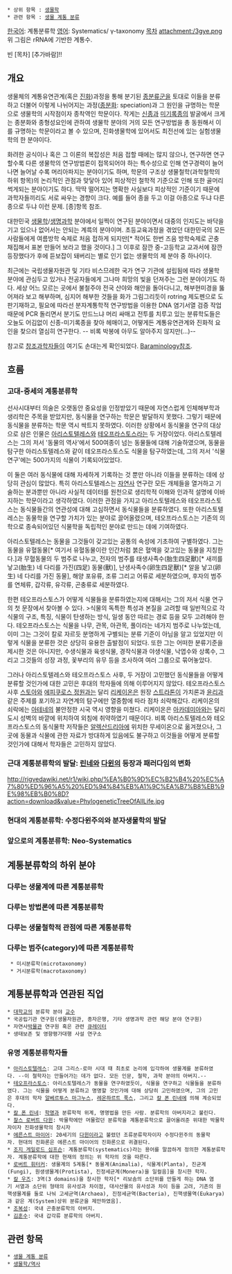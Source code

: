  * 상위 항목 : [[생물학]]
 * 관련 항목 : [[생물 계통 분류]]
[[한국어]]: 계통분류학
[[영어]]: Systematics/ γ-taxonomy
[[목차]]
attachment:/3gye.png
위 그림은 rRNA에 기반한 계통수.

빈 [목차] [추가바람]!!
== 개요 ==
생물체의 계통유연관계(혹은 [[진화]])과정을 통해 분기된 [[종]]분류군을 토대로 이들을 분류하고 더불어 이렇게 나뉘어지는 과정([[종분화]]: speciation)과 그 원인을 규명하는 학문으로 생물학의 시작점이자 종착역인 학문이다. 작게는 [[신종]]과 [[미기록종]]의 발굴에서 크게는 종분화와 종형성요인에 관하여 생물학 분야의 거의 모든 연구방법을 총 동원해서 이를 규명하는 학문이라고 볼 수 있으며, 진화생물학에 있어서도 최전선에 있는 실험생물학의 한 분야이다.

화려한 공식이나 혹은 그 이론의 복잡성은 처음 접할 때에는 많지 않으나, 연구하면 연구할수록 다른 생물학의 연구방법론이 접목되어야 하는 특수성으로 인해 연구경력이 늘어나면 늘어날 수록 머리아파지는 분야이기도 하며, 학문의 구조상 생물철학(과학철학의 하위 항목)의 논리적인 관점과 맞닿아 있어 피상적인 철학적 기준으로 인해 또한 골머리 썩게되는 분야이기도 하다. 딱딱 떨어지는 명확한 사실보다 피상적인 기준이기 때문에 과학자들끼리도 서로 싸우는 경향이 크다. 예를 들어 종을 두고 이걸 아종으로 두냐 다른 종으로 두냐 이런 문제. [종]항목 참조.

대한민국 [[생물학]]/[[생명과학]] 분야에서 일찍이 연구된 분야이면서 대중의 인지도는 바닥을 기고 있으나 없어서는 안되는 계륵의 분야이며. 초등교육과정을 겪었던 대한민국의 모든 사람들에게 여름방학 숙제로 처음 접하게 되지만[* 적어도 한번 즈음 방학숙제로 곤충 채집해서 표본 만들어 보라고 했을 것이다.] 그 이후로 잠깐 중-고등학교 교과서에 잠깐 등장했다가 후에 듣보잡이 돼버리는 별로 인기 없는 생물학의 제 분야 중 하나이다.

최근에는 국립생물자원관 및 기타 비스므레한 국가 연구 기관에 설립됨에 따라 생물학 분야에 관심두고 있거나 전공자들에게 그나마 희망의 빛을 던져주는 그런 분야이기도 하다. 세상 어느 모르는 곳에서 불철주야 전국 산야와 해안을 돌아다니고, 해부현미경을 뚫어져라 보고 해부하며, 심지어 해부한 것들을 화가 그림그리듯이 rotring 제도펜으로 도판기재하고, 필요에 따라선 분자계통학적 연구방법을 이용한 DNA 염기서열 검증 작업 때문에 PCR 돌리면서 분기도 만드느냐 머리 싸매고 전투를 치루고 있는 분류학도들은 오늘도 어김없이 신종-미기록종을 찾아 헤매이고, 어떻게든 계통유연관계와 진화적 요인을 찾으러 열심히 연구한다. -- 비록 박봉에 아무도 알아주지 않지만(...)--

참고로 [[창조과학]]자들이 여기도 손대는게 확인되었다. [[Baraminology]]참조.

== 흐름 ==
=== 고대-중세의 계통분류학 ===
선사시대부터 의술은 오랫동안 중요성을 인정받았기 때문에 자연스럽게 인체해부학과 생리학은 주목을 받았지만, 동식물을 연구하는 학문은 발달하지 못했다. 그렇기 때문에 동식물을 분류하는 학문 역시 싹트지 못하였다. 이러한 상황에서 동식물을 연구의 대상으로 삼은 인물은 [[아리스토텔레스]]와 [[테오프라스토스]]라는 두 거장이었다. 아리스토텔레스는 그의 저서 '동물의 역사'에서 500여종이 넘는 동물들에 대해 기술하였으며, 동물을 탐구한 아리스토텔레스와 같이 테오프라스토스도 식물을 탐구하였는데, 그의 저서 '식물연구'에는 500가지의 식물이 기록되어있었다.

이 둘은 여러 동식물에 대해 자세하게 기록하는 것 뿐만 아니라 이들을 분류하는 데에 상당히 관심이 많았다. 특히 아리스토텔레스는 [[자연사]] 연구란 모든 개체들을 열거하고 기술하는 분과뿐만 아니라 사실적 데이터를 원천으로 생리학적 이해와 인과적 설명에 이바지하는 학문이라고 생각하였다. 이러한 관점을 가지고 아리스토텔레스와 테오프라스토스는 동식물들간의 연관성에 대해 고심하면서 동식물들을 분류하였다. 또한 아리스토텔레스는 동물학을 연구할 가치가 있는 분야로 끌어올렸으며, 테오프라스토스는 기존의 의학으로 종속되어있던 식물학을 독립적인 분야로 만드는 데에 기여하였다.

아리스토텔레스는 동물을 그것들이 갖고있는 공통의 속성에 기초하여 구별하였다. 그는 동물을 유혈동물[* 여기서 유혈동물이란 인간처럼 붉은 혈액을 갖고있는 동물을 지칭한다.]과 무혈동물의 두 범주로 나누고, 전자의 범주를 태생사족수(胎生四足獸)[* 새끼를 낳고(胎生) 네 다리를 가진(四足) 동물(獸)], 난생사족수(卵生四足獸)[* 알을 낳고(卵生) 네 다리를 가진 동물], 해양 포유류, 조류 그리고 어류로 세분하였으며, 후자의 범주를 연체류, 갑각류, 유각류, 곤충류로 세분하였다.

한편 테오프라스토스가 어떻게 식물들을 분류하였는지에 대해서는 그의 저서 식물 연구의 첫 문장에서 찾아볼 수 있다.
>식물의 독특한 특성과 본질을 고려할 때 일반적으로 각 식물의 구조, 특징, 식물이 탄생하는 방식, 일생 동안 따르는 경로 등을 모두 고려해야 한다.
테오프라스토스는 식물을 나무, 관목, 아관목, 풀이라는 네가지 범주로 나누었는데, 이미 그는 그것이 칼로 자르듯 분명하게 구별되는 분류 기준이 아님을 알고 있었지만 이렇게 식물을 분류한 것은 상당히 유용한 출발점이 되었다. 또한 그는 어떠한 분류기준을 제시한 것은 아니지만, 수생식물과 육생식물, 경작식물과 야생식물, 낙엽수와 상록수, 그리고 그것들의 성장 과정, 꽃부리의 유무 등을 조사하여 여러 그룹으로 묶어놓았다.

그러나 아리스토텔레스와 테오프라스토스 사후, 두 거장이 고민했던 동식물들을 어떻게 분류할 것인가에 대한 고민은 후대의 학자들에 의해 이루어지지 않았다. 테오프라스토스 사후 [[스토아]]와 [[에피쿠로스 정원]]과는 달리 [[리케이온]]은 원장 [[스트라톤]]이 가치론과 [[윤리]]과 같은 주제를 포기하고 자연계의 탐구에만 열중함에 따라 점차 쇠락해갔다. 리케이온의 쇠락에는 [[아테네]]의 불안정한 시국 역시 영향을 미쳤다. 리케이온은 [[아카데미아]]와는 달리 도시 성벽의 바깥에 위치하여 외침에 취약하였기 때문이다. 비록 아리스토텔레스와 테오프라스토스의 동식물학 저작들은 [[알렉산드리아]]에 위치한 무세이온으로 옮겨졌으나, 그곳에 동물과 식물에 관한 자료가 방대하게 있음에도 불구하고 이것들을 어떻게 분류할 것인가에 대해서 학자들은 고민하지 않았다.

=== 근대 계통분류학의 발달: [[린네]]와 [[다윈]]의 등장과 패러다임의 변화 ===
http://rigvedawiki.net/r1/wiki.php/%EA%B0%9D%EC%B2%B4%20%EC%A7%80%ED%96%A5%20%ED%94%84%EB%A1%9C%EA%B7%B8%EB%9E%98%EB%B0%8D?action=download&value=PhylogeneticTreeOfAllLife.jpg
=== 현대의 계통분류학: 수정다윈주의와 분자생물학의 발달 ===
=== 앞으로의 계통분류학: Neo-Systematics ===

== 계통분류학의 하위 분야 ==
=== 다루는 생물계에 따른 계통분류학 ===
=== 다루는 방법론에 따른 계통분류학 ===
=== 다루는 생물철학적 관점에 따른 계통분류학 ===
=== 다루는 범주(category)에 따른 계통분류학 ===
  * 미시분류학(microtaxonomy)
  * 거시분류학(macrotaxonomy)

== 계통분류학과 연관된 직업 ==
 * [[대학교]]의 분류학 분야 [[교수]]
 * 국공립기관 연구원(생물자원관, 종자은행, 기타 생명과학 관련 해당 분야 연구원)
 * 자연사[[박물관]] 연구원 혹은 관련 [[큐레이터]]
 * 생태보존 및 영향평가대행 사설 연구소

=== 유명 계통분류학자들 ===
 * [[아리스토텔레스]]: 고대 그리스-로마 시대 때 최초로 논리에 입각하여 생물계를 분류하였다. --이 철학자는 안들어가는 데가 없다. 모든 인문, 철학, 과학 분야의 아버지.--
 * [[테오프라스토스]]: 아리스토텔레스가 동물을 연구하였듯이, 식물을 연구하고 식물들을 분류하였다. 그는 식물을 어떻게 분류하고 명명할 것인가에 대해 상당히 고민하였으며, 그의 고민은 후대의 학자 [[알베르투스 마그누스]], [[레온하르트 푹스]], 그리고 [[칼 폰 린네]]에 의해 계승되었다.
 * [[칼 폰 린네]]: [[학명]]과 분류학적 위계, 명명법을 만든 사람. 분류학의 아버지라고 불린다.
 * [[찰스 로버트 다윈]]: 박물학에만 머물렀던 분류학을 계통분류학으로 끌어올려준 위대한 박물학자이자 진화생물학의 창시자
 * [[에른스트 마이어]]: 20세기의 [[다윈]]이라고 불렸던 조류분류학자이자 수정다윈주의 동물학자. 현대의 진화론은 에른스트 마이어의 진화론으로 귀결된다.
 * [[조지 게일로드 심프슨]]: 계통분류학(systematics)라는 용어를 말끔하게 정의한 계통분류학자. 계통분류학에 대한 현재의 정의는 위 학자의 것을 따른다.
 * [[로버트 휘터커]]: 생물계의 5계통[* 동물계(Animalia), 식물계(Planta), 진균계(Fungi), 원생생물계(Protista), 진정세균계(Monera)을 일컬음]을 창시한 학자.
 * [[칼 우즈]]: 3역(3 domains)을 창시한 학자[* 리보솜의 소단위를 만들게 하는 DNA 염기 서열과 소단위 형태의 유사성과 차이점, 대사산물의 유사성과 차이 등을 고려, 기존의 원핵생물계를 둘로 나눠 고세균역(Archaea), 진정세균역(Bacteria), 진핵생물역(Eukarya)과 같은 계(System)상위 분류군을 제안하였음]. 
 * [[조복성]]: 국내 곤충분류학의 아버지.
 * [[김훈수]]: 국내 갑각류 분류학의 아버지.

== 관련 항목 ==
 * [[생물 계통 분류]]
 * [[생물학/역사]]
